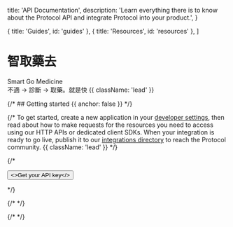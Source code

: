 
  title: 'API Documentation',
  description:
    'Learn everything there is to know about the Protocol API and integrate Protocol into your product.',
}

  { title: 'Guides', id: 'guides' },
  { title: 'Resources', id: 'resources' },
]

<HeroPattern />

# 智取藥去

Smart Go Medicine  
不適 &rarr; 診斷 &rarr; 取藥。就是快 {{ className: 'lead' }}

<HelloUser />

{/* ## Getting started {{ anchor: false }} */}

{/* To get started, create a new application in your [developer settings](#), then read about how to make requests for the resources you need to access using our HTTP APIs or dedicated client SDKs. When your integration is ready to go live, publish it to our [integrations directory](#) to reach the Protocol community. {{ className: 'lead' }} */}

{/* <div className="not-prose">
  <Button href="/sdks" variant="text" arrow="right">
    <>Get your API key</>
  </Button>
</div> */}


{/* <Guides /> */}


{/* <Resources /> */}
